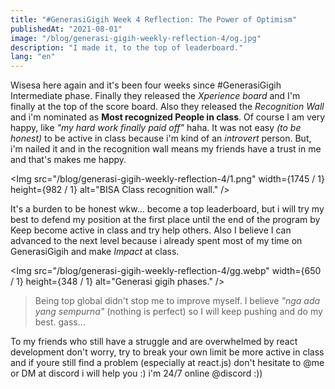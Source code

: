 ```yaml
---
title: "#GenerasiGigih Week 4 Reflection: The Power of Optimism"
publishedAt: "2021-08-01"
image: "/blog/generasi-gigih-weekly-reflection-4/og.jpg"
description: "I made it, to the top of leaderboard."
lang: "en"
---
```


Wisesa here again and it's been four weeks since #GenerasiGigih Intermediate phase. Finally they released the _Xperience board_ and I'm finally at the top of the score board. Also they released the _Recognition Wall_ and i'm nominated as **Most recognized People in class**. Of course I am very happy, like _"my hard work finally paid off"_ haha. It was not easy _(to be honest)_ to be active in class because i'm kind of an _introvert_ person. But, i'm nailed it and in the recognition wall means my friends have a trust in me and that's makes me happy.

<Img
  src="/blog/generasi-gigih-weekly-reflection-4/1.png"
  width={1745 / 1}
  height={982 / 1}
  alt="BISA Class recognition wall."
/>

It's a burden to be honest wkw... become a top leaderboard, but i will try my best to defend my position at the first place until the end of the program by Keep become active in class and try help others. Also I believe I can advanced to the next level because i already spent most of my time on GenerasiGigih and make *Impact* at class. 

<Img
  src="/blog/generasi-gigih-weekly-reflection-4/gg.webp"
  width={650 / 1}
  height={348 / 1}
  alt="Generasi gigih phases."
/>

> Being top global didn't stop me to improve myself. I believe _"nga ada yang sempurna"_ (nothing is perfect)  so I will keep pushing and do my best. gass...


To my friends who still have a struggle and are overwhelmed by react development don't worry, try to break your own limit be more active in class and if youre still find a problem (especially at react.js) don't hesitate to @me or DM at discord i will help you :) i'm 24/7 online @discord :))